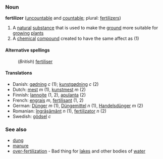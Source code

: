 === Noun ===
'''fertilizer''' ([[uncountable]] and [[countable]]; plural: [[fertilizers]])

#A [[natural]] [[substance]] that is used to make the [[ground]] more suitable for [[grow]]ing [[plant]]s
#A [[chemical]] [[compound]] created to have the same affect as (1)

==== Alternative spellings ====
:(''British'') [[fertiliser]]

==== Translations ====
*Danish: [[gødning]] ''c'' (1); [[kunstgødning]] ''c'' (2)
*Dutch: [[mest]] ''m'' (1), [[kunstmest]] ''m'' (2)
*Finnish: [[lannoite]] (1, 2), [[apulanta]] (2)
*French: [[engrais]] ''m'', [[fertilisant]] (1, 2)
*German: [[Dünger]] ''m'' (1), [[Düngemittel]] ''n'' (1), [[Handelsdünger]] ''m'' (2)
*Romanian: [[îngrăşământ]] ''n'' (1), [[fertilizator]] ''n'' (2)
*Swedish: [[gödsel]] ''c''

===See also===
*[[dung]]
*[[manure]]
*[[over-fertilization]] - Bad thing for [[lake]]s and other bodies of [[water]]